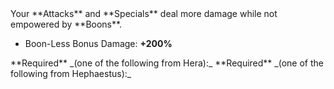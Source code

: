 
<Boon boon={DbBoons.Duos.spitefulStrength}>
Your **Attacks** and **Specials** deal more damage while not empowered by **Boons**.

- Boon-Less Bonus Damage: **+200%**

</Boon>

<Callout>
  **Required** _(one of the following from Hera):_
  <BoonGrid
    boons={[
      DbBoons.Hera.nastyComeback,
      DbBoons.Hera.hereditaryBane,
      DbBoons.Hera.dyingWish,
      DbBoons.Hera.rousingReception,
      DbBoons.Hera.bloodLine,
    ]}
  />
</Callout>

<Callout>
  **Required** _(one of the following from Hephaestus):_
  <BoonGrid
    boons={[
      DbBoons.Hephaestus.grandCaldera,
      DbBoons.Hephaestus.moltenTouch,
      DbBoons.Hephaestus.heavyMetal,
      DbBoons.Hephaestus.trustyShield,
      DbBoons.Hephaestus.mintCondition,
      DbBoons.Hephaestus.uncannyFortitude,
      DbBoons.Hephaestus.furnaceBlast,
    ]}
  />
</Callout>
